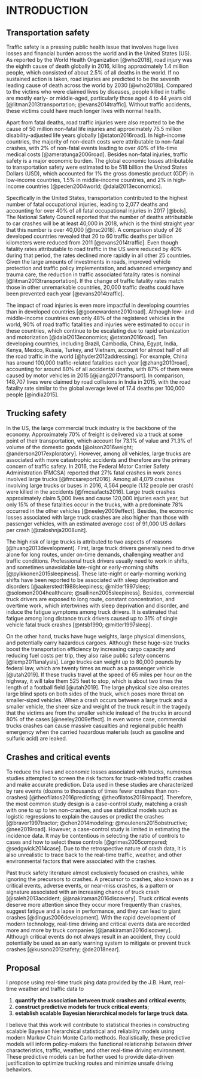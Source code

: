 INTRODUCTION
============

Transportation safety
---------------------

Traffic safety \index{traffic safety} is a pressing public health issue that involves huge lives losses and financial burden across the world and in the United States (US). 
As reported by the World Health Organization [@who2018], road injury was the eighth cause of death globally in 2016, killing approximately 1.4 million people, which consisted of about 2.5% of all deaths in the world. 
If no sustained action is taken, road injuries are predicted to be the seventh leading cause of death across the world by 2030 [@who2018b]. 
Compared to the victims who were claimed lives by diseases, people killed in traffic are mostly   early- or middle-aged, particularly those aged 4 to 44 years old [@litman2013transportation; @evans2014traffic].
Without traffic accidents, these victims could have much longer lives with normal health.


Apart from fatal deaths, road traffic injuries were also reported to be the cause of 50 million non-fatal life injuries and approximately 75.5 million disability-adjusted life years globally [@staton2016road].
In high-income countries, the majority of non-death costs were attributable to non-fatal crashes, with 2% of non-fatal events leading to over 40% of life-time medical costs [@ameratunga2006road].
Besides non-fatal injuries, traffic safety is a major economic burden. 
The global economic losses attributable to transportation safety were estimated to be 518 billion the United States Dollars (USD), which accounted for 1% the gross domestic product (GDP) in low-income countries, 1.5% in middle-income countries, and 2% in high-income countries [@peden2004world; @dalal2013economics]. 


Specifically in the United States, transportation contributed to the highest number of fatal occupational injuries, leading to 2,077 deaths and accounting for over 40% of all fatal occupational injuries in 2017 [@bols]. 
The National Safety Council reported that the number of deaths attributable to car crashes will be at least 40,000 in 2018, which is the third straight year that this number is over 40,000 [@nsc2018]. 
A comparison study of 26 developed countries revealed that 20 to 60 traffic deaths per billion kilometers were reduced from 2011 [@evans2014traffic]. 
Even though fatality rates attributable to road traffic in the US were reduced by 40% during that period, the rates declined more rapidly in all other 25 countries.
Given the large amounts of investments in roads, improved vehicle protection and traffic policy implementation, and advanced emergency and trauma care, the reduction in traffic associated fatality rates is nominal [@litman2013transportation].
If the change of traffic fatality rates match those in other unremarkable countries, 20,000 traffic deaths could have been prevented each year [@evans2014traffic].

The impact of road injuries is even more impactful in developing countries than in developed countries [@goonewardene2010road].
Although low- and middle-income countries own only 48% of the registered vehicles in the world, 90% of road traffic fatalities and injuries were estimated to occur in these countries, which continue to be escalating due to rapid urbanization and motorization [@dalal2013economics; @staton2016road].
Ten developing countries, including Brazil, Cambodia, China, Egypt, India, Kenya, Mexico, Russia, Turkey, and Vietnam, account for almost half of all the road traffic in the world [@hyder2012addressing]. 
For example, China has around 100,000 traffic-related fatalities each year [@zhang2010road], accounting for around 80% of all accidental deaths, with 87% of them were caused by motor vehicles in 2015 [@jiang2017transport]. 
In comparison, 148,707 lives were claimed by road collisions in India in 2015, with the road fatality rate similar to the global average level of 17.4 deaths per 100,000 people [@india2015].





Trucking safety
---------------

In the US, the large commercial truck industry is the backbone of the economy. Approximately 70% of freight is delivered via a truck at some point of their transportation, which account for 73.1% of value and 71.3% of volume of the domestic goods [@olson2016weight; @anderson2017exploratory]. 
However, among all vehicles, large trucks are associated with more catastrophic accidents and therefore are the primary concern of traffic safety. In 2016, the Federal Motor Carrier Safety Administration (FMCSA) reported that 27% fatal crashes in work zones involved large trucks [@fmcsareport2016]. Among all 4,079 crashes involving large trucks or buses in 2016, 4,564 people (1.12 people per crash) were killed in the accidents [@fmcsafacts2016]. Large truck crashes approximately claim 5,000 lives and cause 120,000 injuries each year, but only 15% of these fatalities occur in the trucks, with a predominate 78% occurred in the other vehicles [@neeley2009effect]. Besides, the economic losses associated with large truck crashes are also higher than those with passenger vehicles, with an estimated average cost of 91,000 US dollars per crash [@zaloshnja2008unit]. 

The high risk of large trucks is attributed to two aspects of reasons [@huang2013development]. First, large truck drivers generally need to drive alone for long routes, under on-time demands, challenging weather and traffic conditions. Professional truck drivers usually need to work in shifts, and sometimes unavoidable late-night or early-morning shifts [@pylkkonen2015sleepiness]. These late-night or early-morning working shifts have been reported to be associated with sleep deprivation and disorders [@aakerstedt1988sleepiness; @mitler1997sleep; @solomon2004healthcare; @sallinen2005sleepiness]. Besides, commercial truck drivers are exposed to long route, constant concentration, and overtime work, which intertwines with sleep deprivation and disorder, and induce the fatigue symptoms among truck drivers.  It is estimated that fatigue among long distance truck drivers caused up to 31% of single vehicle fatal truck crashes [@ntsb1990; @mitler1997sleep]. 

On the other hand, trucks have huge weights, large physical dimensions, and potentially carry hazardous cargoes. Although these huge-size trucks boost the transportation efficiency by increasing cargo capacity and reducing fuel costs per trip, they also raise public safety concerns [@lemp2011analysis]. Large trucks can weight up to 80,000 pounds by federal law, which are twenty times as much as a passenger vehicle [@utah2019]. If these trucks travel at the speed of 65 miles per hour on the highway, it will take them 525 feet to stop, which is about two times the length of a football field [@utah2019]. The large physical size also creates large blind spots on both sides of the truck, which poses more threat on smaller-sized vehicles. When a crash occurs between a large truck and a smaller vehicle, the sheer size and weight of the truck result in the tragedy that the victims are from the smaller vehicle instead of the trucks in around 80% of the cases [@neeley2009effect]. In even worse case, commercial trucks crashes can cause massive casualties and regional public health emergency when the carried hazardous materials (such as gasoline and sulfuric acid) are leaked.


Crashes and critical events
---------------------------

To reduce the lives and economic losses associated with trucks, numerous studies attempted to screen the risk factors for truck-related traffic crashes and make accurate prediction. Data used in these studies are characterized by rare events (dozens to thousands of times fewer crashes than non-crashes) [@theofilatos2016predicting; @theofilatos2018impact]. Therefore, the most common study design is a case-control study, matching a crash with one to up to ten non-crashes, and use statistical models such as logistic regressions to explain the causes or predict the crashes [@braver1997tractor; @chen2014modeling; @meuleners2015obstructive; @nee2019road]. However, a case-control study is limited in estimating the incidence data. It may be contentious in selecting the ratio of controls to cases and how to select these controls [@grimes2005compared; @sedgwick2014case]. Due to the retrospective nature of crash data, it is also unrealistic to trace back to the real-time traffic, weather, and other environmental factors that were associated with the crashes.

Past truck safety literature almost exclusively focused on crashes, while ignoring the precursors to crashes. A precursor to crashes, also known as a critical events, adverse events, or near-miss crashes, is a pattern or signature associated with an increasing chance of truck crash [@saleh2013accident; @janakiraman2016discovery]. Truck critical events deserve more attention since they occur more frequently than crashes, suggest fatigue and a lapse in performance, and they can lead to giant crashes [@dingus2006development]. With the rapid development of modern technology, real-time driving and critical events data are recorded more and more by truck companies [@janakiraman2016discovery]. Although critical events do not always result in an accident, they could potentially be used as an early warning system to mitigate or prevent truck crashes [@kusano2012safety; @de2018near].


## Proposal

I propose using real-time truck ping data provided by the J.B. Hunt, real-time weather and traffic data to


1) **quantify the association between truck crashes and critical events**;
2) **construct predictive models for truck critical events**;
3) **establish scalable Bayesian hierarchical models for large truck data**.


I believe that this work will contribute to statistical theories in constructing scalable Bayesian hierarchical statistical and reliability models using modern Markov Chain Monte Carlo methods. Realistically, these predictive models will inform policy-makers the functional relationship between driver characteristics, traffic, weather, and other real-time driving environment. These predictive models can be further used to provide data-driven justification to optimize trucking routes and minimize unsafe driving behaviors.